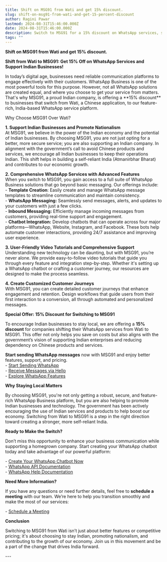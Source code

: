 ```yaml
---
title: Shift on MSG91 from Wati and get 15% discount.
slug: shift-on-msg91-from-wati-and-get-15-percent-discount
author: Ragini Pawar
lastmod: 2024-08-31T15:46:00.000Z
date: 2024-08-31T15:46:00.000Z
description: Switch to MSG91 for a 15% discount on WhatsApp services, support Indian businesses, and promote a self-reliant India.
tags: ""
---
```


**Shift on MSG91 from Wati and get 15% discount.**

**Shift from Wati to MSG91: Get 15% Off on WhatsApp Services and Support Indian Businesses\!**

In today’s digital age, businesses need reliable communication platforms to engage effectively with their customers. WhatsApp Business is one of the most powerful tools for this purpose. However, not all WhatsApp solutions are created equal, and where you choose to get your service from matters. That's why MSG91, a proud Indian company, is offering a \*\*15% discount\*\* to businesses that switch from Wati, a Chinese application, to our feature-rich, India-based WhatsApp service platform.

Why Choose MSG91 Over Wati?

**1\. Support Indian Businesses and Promote Nationalism**   
   At MSG91, we believe in the power of the Indian economy and the potential of Indian businesses. By choosing MSG91, you are not just opting for a better, more secure service; you are also supporting an Indian company. In alignment with the government’s call to avoid Chinese products and services, we encourage all Indian businesses to keep their operations Indian. This shift helps in building a self-reliant India (Atmanirbhar Bharat) and contributes to our economic growth.

**2\. Comprehensive WhatsApp Services with Advanced Features**   
   When you switch to MSG91, you gain access to a full suite of WhatsApp Business solutions that go beyond basic messaging. Our offerings include:  
   \- **Template Creation**: Easily create and manage WhatsApp message templates to streamline communication and maintain consistency.  
   \- **WhatsApp Messaging:** Seamlessly send messages, alerts, and updates to your customers with just a few clicks.  
   \- **Inbound Messaging:** Efficiently manage incoming messages from customers, providing real-time support and engagement.  
   \- **Chatbot Integration:** Develop chatbots that can operate across four major platforms—WhatsApp, Website, Instagram, and Facebook. These bots help automate customer interactions, providing 24/7 assistance and improving user experience.

**3\. User-Friendly Video Tutorials and Comprehensive Support**  
   Understanding new technology can be daunting, but with MSG91, you’re never alone. We provide easy-to-follow video tutorials that guide you through every feature and integration step-by-step. Whether it's setting up a WhatsApp chatbot or crafting a customer journey, our resources are designed to make the process seamless.

**4\. Create Customized Customer Journeys**  
   With MSG91, you can create detailed customer journeys that enhance engagement and retention. Design workflows that guide users from their first interaction to a conversion, all through automated and personalized messages.

 **Special Offer: 15% Discount for Switching to MSG91**

To encourage Indian businesses to stay local, we are offering a **15% discount** for companies shifting their WhatsApp services from Wati to MSG91. This offer not only helps you save on costs but also aligns with the government’s vision of supporting Indian enterprises and reducing dependency on Chinese products and services.

**Start sending WhatsApp messages** now with MSG91 and enjoy better features, support, and pricing.    
\- [Start Sending WhatsApp](http://m.9m.io/iyjruew)    
\- [Receive Messages via Hello](http://m.9m.io/jbnfwci)   
\- [Explore WhatsApp Features](http://m.9m.io/jfqk9xf)  

**Why Staying Local Matters**

By choosing MSG91, you're not only getting a robust, secure, and feature-rich WhatsApp Business platform, but you are also helping to promote Indian businesses and technology. The government has been actively encouraging the use of Indian services and products to help boost our economy. Switching from Wati to MSG91 is a step in the right direction toward creating a stronger, more self-reliant India.

 **Ready to Make the Switch?**

Don’t miss this opportunity to enhance your business communication while supporting a homegrown company. Start creating your WhatsApp chatbot today and take advantage of our powerful platform:

\- [Create Your WhatsApp Chatbot Now](http://m.9m.io/jf9hklg)    
\- [WhatsApp API Documentation](https://docs.msg91.com/whatsapp)  
\- [WhatsApp Help Documentation](https://msg91.com/help/whatsapp)

 **Need More Information?**

If you have any questions or need further details, feel free to **schedule a meeting** with our team. We’re here to help you transition smoothly and make the most of our services:

\- [Schedule a Meeting](https://calendly.com/msg91-whatsapp)

**Conclusion**

Switching to MSG91 from Wati isn’t just about better features or competitive pricing; it's about choosing to stay Indian, promoting nationalism, and contributing to the growth of our economy. Join us in this movement and be a part of the change that drives India forward.

\---

